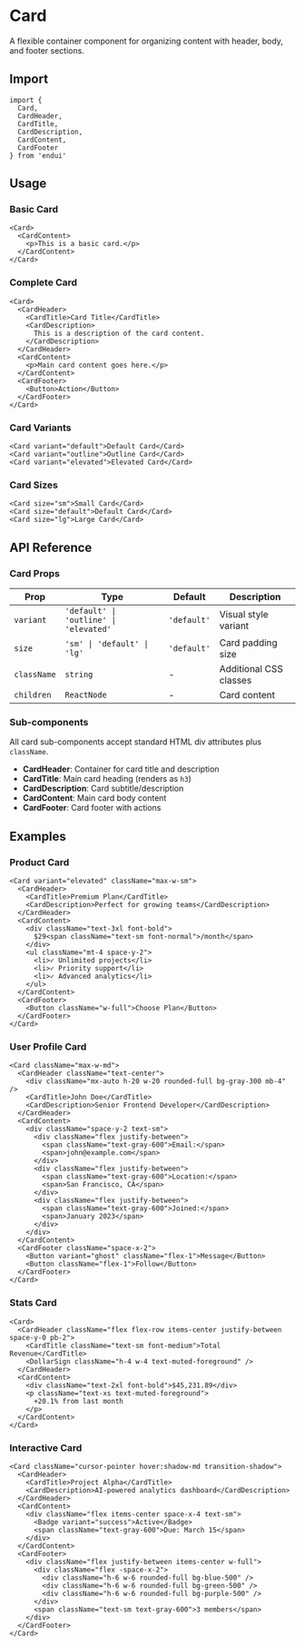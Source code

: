 # Card

A flexible container component for organizing content with header, body, and footer sections.

## Import

```tsx
import { 
  Card, 
  CardHeader, 
  CardTitle, 
  CardDescription, 
  CardContent, 
  CardFooter 
} from 'endui'
```

## Usage

### Basic Card

```tsx
<Card>
  <CardContent>
    <p>This is a basic card.</p>
  </CardContent>
</Card>
```

### Complete Card

```tsx
<Card>
  <CardHeader>
    <CardTitle>Card Title</CardTitle>
    <CardDescription>
      This is a description of the card content.
    </CardDescription>
  </CardHeader>
  <CardContent>
    <p>Main card content goes here.</p>
  </CardContent>
  <CardFooter>
    <Button>Action</Button>
  </CardFooter>
</Card>
```

### Card Variants

```tsx
<Card variant="default">Default Card</Card>
<Card variant="outline">Outline Card</Card>
<Card variant="elevated">Elevated Card</Card>
```

### Card Sizes

```tsx
<Card size="sm">Small Card</Card>
<Card size="default">Default Card</Card>
<Card size="lg">Large Card</Card>
```

## API Reference

### Card Props

| Prop | Type | Default | Description |
|------|------|---------|-------------|
| `variant` | `'default' \| 'outline' \| 'elevated'` | `'default'` | Visual style variant |
| `size` | `'sm' \| 'default' \| 'lg'` | `'default'` | Card padding size |
| `className` | `string` | - | Additional CSS classes |
| `children` | `ReactNode` | - | Card content |

### Sub-components

All card sub-components accept standard HTML div attributes plus `className`.

- **CardHeader**: Container for card title and description
- **CardTitle**: Main card heading (renders as `h3`)
- **CardDescription**: Card subtitle/description
- **CardContent**: Main card body content
- **CardFooter**: Card footer with actions

## Examples

### Product Card

```tsx
<Card variant="elevated" className="max-w-sm">
  <CardHeader>
    <CardTitle>Premium Plan</CardTitle>
    <CardDescription>Perfect for growing teams</CardDescription>
  </CardHeader>
  <CardContent>
    <div className="text-3xl font-bold">
      $29<span className="text-sm font-normal">/month</span>
    </div>
    <ul className="mt-4 space-y-2">
      <li>✓ Unlimited projects</li>
      <li>✓ Priority support</li>
      <li>✓ Advanced analytics</li>
    </ul>
  </CardContent>
  <CardFooter>
    <Button className="w-full">Choose Plan</Button>
  </CardFooter>
</Card>
```

### User Profile Card

```tsx
<Card className="max-w-md">
  <CardHeader className="text-center">
    <div className="mx-auto h-20 w-20 rounded-full bg-gray-300 mb-4" />
    <CardTitle>John Doe</CardTitle>
    <CardDescription>Senior Frontend Developer</CardDescription>
  </CardHeader>
  <CardContent>
    <div className="space-y-2 text-sm">
      <div className="flex justify-between">
        <span className="text-gray-600">Email:</span>
        <span>john@example.com</span>
      </div>
      <div className="flex justify-between">
        <span className="text-gray-600">Location:</span>
        <span>San Francisco, CA</span>
      </div>
      <div className="flex justify-between">
        <span className="text-gray-600">Joined:</span>
        <span>January 2023</span>
      </div>
    </div>
  </CardContent>
  <CardFooter className="space-x-2">
    <Button variant="ghost" className="flex-1">Message</Button>
    <Button className="flex-1">Follow</Button>
  </CardFooter>
</Card>
```

### Stats Card

```tsx
<Card>
  <CardHeader className="flex flex-row items-center justify-between space-y-0 pb-2">
    <CardTitle className="text-sm font-medium">Total Revenue</CardTitle>
    <DollarSign className="h-4 w-4 text-muted-foreground" />
  </CardHeader>
  <CardContent>
    <div className="text-2xl font-bold">$45,231.89</div>
    <p className="text-xs text-muted-foreground">
      +20.1% from last month
    </p>
  </CardContent>
</Card>
```

### Interactive Card

```tsx
<Card className="cursor-pointer hover:shadow-md transition-shadow">
  <CardHeader>
    <CardTitle>Project Alpha</CardTitle>
    <CardDescription>AI-powered analytics dashboard</CardDescription>
  </CardHeader>
  <CardContent>
    <div className="flex items-center space-x-4 text-sm">
      <Badge variant="success">Active</Badge>
      <span className="text-gray-600">Due: March 15</span>
    </div>
  </CardContent>
  <CardFooter>
    <div className="flex justify-between items-center w-full">
      <div className="flex -space-x-2">
        <div className="h-6 w-6 rounded-full bg-blue-500" />
        <div className="h-6 w-6 rounded-full bg-green-500" />
        <div className="h-6 w-6 rounded-full bg-purple-500" />
      </div>
      <span className="text-sm text-gray-600">3 members</span>
    </div>
  </CardFooter>
</Card>
```